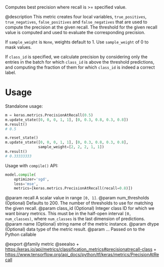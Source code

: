 Computes best precision where recall is >= specified value.

@description
This metric creates four local variables, `true_positives`,
`true_negatives`, `false_positives` and `false_negatives` that are used to
compute the precision at the given recall. The threshold for the given
recall value is computed and used to evaluate the corresponding precision.

If `sample_weight` is `None`, weights default to 1.
Use `sample_weight` of 0 to mask values.

If `class_id` is specified, we calculate precision by considering only the
entries in the batch for which `class_id` is above the threshold
predictions, and computing the fraction of them for which `class_id` is
indeed a correct label.

# Usage
Standalone usage:

```python
m = keras.metrics.PrecisionAtRecall(0.5)
m.update_state([0, 0, 0, 1, 1], [0, 0.3, 0.8, 0.3, 0.8])
m.result()
# 0.5
```

```python
m.reset_state()
m.update_state([0, 0, 0, 1, 1], [0, 0.3, 0.8, 0.3, 0.8],
               sample_weight=[2, 2, 2, 1, 1])
m.result()
# 0.33333333
```

Usage with `compile()` API:

```python
model.compile(
    optimizer='sgd',
    loss='mse',
    metrics=[keras.metrics.PrecisionAtRecall(recall=0.8)])
```

@param recall A scalar value in range `[0, 1]`.
@param num_thresholds (Optional) Defaults to 200. The number of thresholds to
    use for matching the given recall.
@param class_id (Optional) Integer class ID for which we want binary metrics.
    This must be in the half-open interval `[0, num_classes)`, where
    `num_classes` is the last dimension of predictions.
@param name (Optional) string name of the metric instance.
@param dtype (Optional) data type of the metric result.
@param ... Passed on to the Python callable

@export
@family metric
@seealso
+ <https:/keras.io/api/metrics/classification_metrics#precisionatrecall-class>
+ <https://www.tensorflow.org/api_docs/python/tf/keras/metrics/PrecisionAtRecall>
